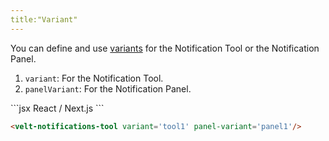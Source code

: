 ```yaml
---
title:"Variant"
---
```

You can define and use [variants](/ui-customization/layout#variants) for the Notification Tool or the Notification Panel.

1. `variant`: For the Notification Tool.
2. `panelVariant`: For the Notification Panel.

<RequestExample>
```jsx React / Next.js
<VeltNotificationsTool variant='tool1' panelVariant='panel1'/>
```

```html HTML
<velt-notifications-tool variant='tool1' panel-variant='panel1'/>
```
</RequestExample>